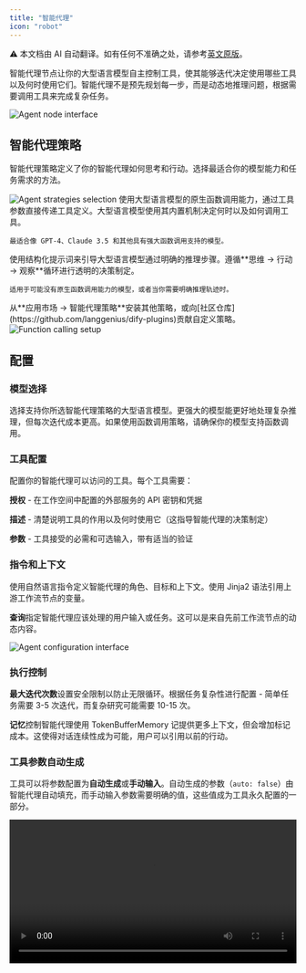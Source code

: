 ```yaml
---
title: "智能代理"
icon: "robot"
---
```


<Note> ⚠️ 本文档由 AI 自动翻译。如有任何不准确之处，请参考[英文原版](/en/documentation/pages/nodes/agent)。</Note>


智能代理节点让你的大型语言模型自主控制工具，使其能够迭代决定使用哪些工具以及何时使用它们。智能代理不是预先规划每一步，而是动态地推理问题，根据需要调用工具来完成复杂任务。

<Frame caption="智能代理节点配置界面">
  <img src="https://assets-docs.dify.ai/dify-enterprise-mintlify/en/guides/workflow/node/1f4d803ff68394d507abd3bcc13ba0f3.png" alt="Agent node interface" />
</Frame>

## 智能代理策略

智能代理策略定义了你的智能代理如何思考和行动。选择最适合你的模型能力和任务需求的方法。

<Frame caption="可用的智能代理策略选项">
  <img src="https://assets-docs.dify.ai/dify-enterprise-mintlify/en/guides/workflow/node/f14082c44462ac03955e41d66ffd4cca.png" alt="Agent strategies selection" />
</Frame>

<Tabs>
  <Tab title="函数调用">
    使用大型语言模型的原生函数调用能力，通过工具参数直接传递工具定义。大型语言模型使用其内置机制决定何时以及如何调用工具。
    
    最适合像 GPT-4、Claude 3.5 和其他具有强大函数调用支持的模型。
  </Tab>
  
  <Tab title="推理与行动 (ReAct)">
    使用结构化提示词来引导大型语言模型通过明确的推理步骤。遵循**思维 → 行动 → 观察**循环进行透明的决策制定。
    
    适用于可能没有原生函数调用能力的模型，或者当你需要明确推理轨迹时。
  </Tab>
</Tabs>

<Info>
  从**应用市场 → 智能代理策略**安装其他策略，或向[社区仓库](https://github.com/langgenius/dify-plugins)贡献自定义策略。
</Info>

<Frame caption="函数调用策略配置">
  <img src="https://assets-docs.dify.ai/dify-enterprise-mintlify/en/guides/workflow/node/10505cd7c6f0b3ba10161abb88d9e36b.png" alt="Function calling setup" />
</Frame>

## 配置

### 模型选择

选择支持你所选智能代理策略的大型语言模型。更强大的模型能更好地处理复杂推理，但每次迭代成本更高。如果使用函数调用策略，请确保你的模型支持函数调用。

### 工具配置

配置你的智能代理可以访问的工具。每个工具需要：

**授权** - 在工作空间中配置的外部服务的 API 密钥和凭据

**描述** - 清楚说明工具的作用以及何时使用它（这指导智能代理的决策制定）

**参数** - 工具接受的必需和可选输入，带有适当的验证

### 指令和上下文

使用自然语言指令定义智能代理的角色、目标和上下文。使用 Jinja2 语法引用上游工作流节点的变量。

**查询**指定智能代理应该处理的用户输入或任务。这可以是来自先前工作流节点的动态内容。

<Frame caption="智能代理配置参数">
  <img src="https://assets-docs.dify.ai/dify-enterprise-mintlify/en/guides/workflow/node/54c8e4f0eaa7379bd8c1b5ac6305b326.png" alt="Agent configuration interface" />
</Frame>

### 执行控制

**最大迭代次数**设置安全限制以防止无限循环。根据任务复杂性进行配置 - 简单任务需要 3-5 次迭代，而复杂研究可能需要 10-15 次。

**记忆**控制智能代理使用 TokenBufferMemory 记提供更多上下文，但会增加标记成本。这使得对话连续性成为可能，用户可以引用以前的行动。

### 工具参数自动生成

工具可以将参数配置为**自动生成**或**手动输入**。自动生成的参数（`auto: false`）由智能代理自动填充，而手动输入参数需要明确的值，这些值成为工具永久配置的一部分。

<video controls src="https://assets-docs.dify.ai/2025/04/1801b96763eb8f22f1e2158645897885.mp4" width="100%" />

## 输出变量

智能代理节点提供全面的输出，包括：

**最终答案** - 智能代理对查询的最终响应

**工具输出** - 执行期间每次工具调用的结果

**推理轨迹** - 逐步决策过程（推理与行动策略特别详细）在 JSON 输出中可用

**迭代计数** - 使用的推理循环次数

**成功状态** - 智能代理是否成功完成任务

**智能代理日志** - 带有元数据的结构化日志事件，用于调试和监控工具调用

## 用例

**研究与分析** - 智能代理可以自主搜索多个来源，综合信息，并提供全面的答案。

**故障排除** - 诊断任务，智能代理需要收集信息、测试假设，并根据发现调整其方法。

**多步数据处理** - 复杂的工作流，其中下一个行动取决于中间结果。

**动态 API 集成** - API 调用序列取决于无法预先确定的响应和条件的场景。

## 最佳实践

**清晰的工具描述**帮助智能代理了解何时以及如何有效使用每个工具。

**适当的迭代限制**防止失控成本，同时为复杂任务提供足够的灵活性。

**详细的指令**提供关于智能代理角色、目标以及任何约束或偏好的上下文。

**记忆管理**根据你的用例要求平衡上下文保留与标记效率。

{/*
Contributing Section
DO NOT edit this section!
It will be automatically generated by the script.
*/}

---

[编辑此页面](https://github.com/langgenius/dify-docs/edit/main/zh-hans/documentation/pages/nodes/agent.mdx) | [提交问题](https://github.com/langgenius/dify-docs/issues/new?template=docs.yml)


